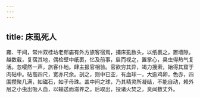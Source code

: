 ```yaml
---
---
---
```

title: 床虱死人
---



雍、干间，常州双桂坊老郎庙有外方旅客宿焉，捕床虱数头，以纸裹之，置墙隙。越数载，复宿其地，偶检壁中纸裹，忆及前事，启而视之，置掌心，臭虫得热气复活。忽嘤然一声，旅客仆地。肆主报官相验。官欲穷其异，竭力搜索，始得其窟于肉砧中。砧高四尺，宽亦尺余。剖之，则中已空，有血球一，大逾鸡卵，色赤，四围攒聚几满，如磁石，如子母珠。盖中间之球，乃其精灵所凝结，不能自动，赖外层之小虫出吸人血，以输送而滋养之。后取出，投诸火焚之，臭闻数丈外。